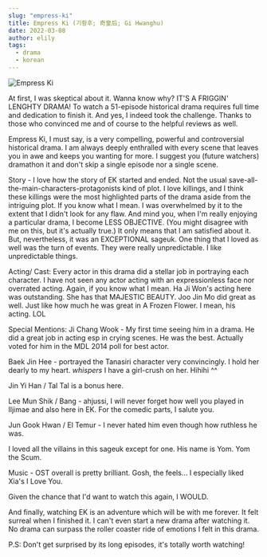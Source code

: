 ```yaml
---
slug: "empress-ki"
title: Empress Ki (기황후; 奇皇后; Gi Hwanghu) 
date: 2022-03-08
author: elily
tags:
  - drama
  - korean
---
```


![Empress Ki](/images/nonton-drakor-empress-ki-sub-indo-dan-sinopsisnya-kisah-wanita-korea-pertama-jadi-permaisuri-china.jpg)

At first, I was skeptical about it. Wanna know why? IT'S A FRIGGIN' LENGHTY DRAMA! To watch a 51-episode historical drama requires full time and dedication to finish it. And yes, I indeed took the challenge. Thanks to those who convinced me and of course to the helpful reviews as well.

Empress Ki, I must say, is a very compelling, powerful and controversial historical drama. I am always deeply enthralled with every scene that leaves you in awe and keeps you wanting for more. I suggest you (future watchers) dramathon it and don't skip a single episode nor a single scene.

Story - I love how the story of EK started and ended. Not the usual save-all-the-main-characters-protagonists kind of plot. I love killings, and I think these killings were the most highlighted parts of the drama aside from the intriguing plot. If you know what I mean. I was overwhelmed by it to the extent that I didn't look for any flaw. And mind you, when I'm really enjoying a particular drama, I become LESS OBJECTIVE. (You might disagree with me on this, but it's actually true.) It only means that I am satisfied about it. But, nevertheless, it was an EXCEPTIONAL sageuk. One thing that I loved as well was the turn of events. They were really unpredictable. I like unpredictable things.

Acting/ Cast: Every actor in this drama did a stellar job in portraying each character. I have not seen any actor acting with an expressionless face nor overrated acting. Again, if you know what I mean. Ha Ji Won's acting here was outstanding. She has that MAJESTIC BEAUTY. Joo Jin Mo did great as well. Just like how much he was great in A Frozen Flower. I mean, his acting. LOL

Special Mentions:
Ji Chang Wook - My first time seeing him in a drama. He did a great job in acting esp in crying scenes. He was the best. Actually voted for him in the MDL 2014 poll for best actor.

Baek Jin Hee - portrayed the Tanasiri character very convincingly. I hold her dearly to my heart. *whispers* I have a girl-crush on her. Hihihi ^^

Jin Yi Han / Tal Tal is a bonus here.

Lee Mun Shik / Bang - ahjussi, I will never forget how well you played in Iljimae and also here in EK. For the comedic parts, I salute you.

Jun Gook Hwan / El Temur - I never hated him even though how ruthless he was.

I loved all the villains in this sageuk except for one. His name is Yom. Yom the Scum.

Music - OST overall is pretty brilliant. Gosh, the feels... I especially liked Xia's I Love You.

Given the chance that I'd want to watch this again, I WOULD.

And finally, watching EK is an adventure which will be with me forever. It felt surreal when I finished it. I can't even start a new drama after watching it. No drama can surpass the roller coaster ride of emotions I felt in this drama.

P.S: Don't get surprised by its long episodes, it's totally worth watching!